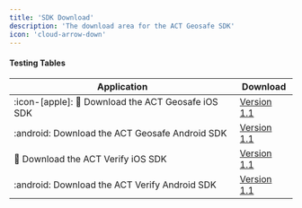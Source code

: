 ```yaml
---
title: 'SDK Download'
description: 'The download area for the ACT Geosafe SDK'
icon: 'cloud-arrow-down'
---
```

#### Testing Tables

| Application    | Download |
| -------- | ------- |
| :icon-[apple]: :apple: Download the ACT Geosafe iOS SDK  | [Version 1.1](https://example.com)    |
| :android: Download the ACT Geosafe Android SDK | [Version 1.1](https://example.com)    |
| :apple: Download the ACT Verify iOS SDK    | [Version 1.1](https://example.com)    |
| :android: Download the ACT Verify Android SDK    | [Version 1.1](https://example.com)    |
